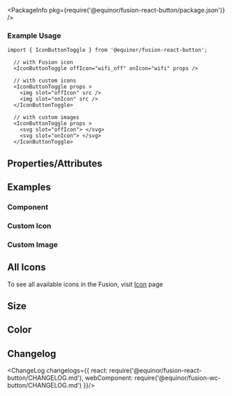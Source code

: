 
<Meta title="Input/Button/Icon Toggle" />

<PackageInfo pkg={require('@equinor/fusion-react-button/package.json')} />

### Example Usage

```tsx
import { IconButtonToggle } from '@equinor/fusion-react-button';

  // with Fusion icon
  <IconButtonToggle offIcon="wifi_off" onIcon="wifi" props />

  // with custom icons
  <IconButtonToggle props >
    <img slot="offIcon" src />
    <img slot="onIcon" src />
  </IconButtonToggle>

  // with custom images
  <IconButtonToggle props >
    <svg slot="offIcon"> </svg>
    <svg slot="onIcon"> </svg>
  </IconButtonToggle>
```

## Properties/Attributes

<ArgsTable of={IconButtonToggle} />

## Examples

### Component

<Canvas>
  <Story id="examples-button-icon-toggle--component" />
</Canvas>

### Custom Icon
<Canvas>
  <Story id="snapshots-button-icon-toggle--custom-icon" />
</Canvas>

### Custom Image
<Canvas>
  <Story id="snapshots-button-icon-toggle--custom-image" />
</Canvas>

## All Icons
To see all available icons in the Fusion, visit [Icon](?path=/docs/data-icon--page) page

## Size
<Story id="snapshots-button-icon-toggle--size" />

## Color
<Story id="snapshots-button-icon-toggle--color" />

## Changelog

<ChangeLog changelogs={{
  react: require('@equinor/fusion-react-button/CHANGELOG.md'), 
  webComponent: require('@equinor/fusion-wc-button/CHANGELOG.md')
}}/>

